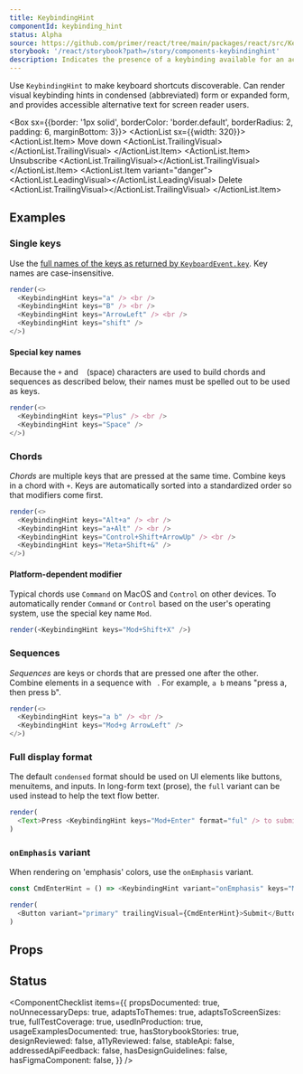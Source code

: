 ```yaml
---
title: KeybindingHint
componentId: keybinding_hint
status: Alpha
source: https://github.com/primer/react/tree/main/packages/react/src/KeybindingHint
storybook: '/react/storybook?path=/story/components-keybindinghint'
description: Indicates the presence of a keybinding available for an action.
---
```



Use `KeybindingHint` to make keyboard shortcuts discoverable. Can render visual keybinding hints in condensed (abbreviated) form or expanded form, and provides accessible alternative text for screen reader users.

<Box sx={{border: '1px solid', borderColor: 'border.default', borderRadius: 2, padding: 6, marginBottom: 3}}>
  <ActionList sx={{width: 320}}>
    <ActionList.Item>
      Move down
      <ActionList.TrailingVisual><KeybindingHint keys="Mod+ArrowDown" /></ActionList.TrailingVisual>
    </ActionList.Item>
    <ActionList.Item>
      Unsubscribe
      <ActionList.TrailingVisual><KeybindingHint keys="i j" /></ActionList.TrailingVisual>
    </ActionList.Item>
    <ActionList.Item variant="danger">
      <ActionList.LeadingVisual><TrashIcon /></ActionList.LeadingVisual>
      Delete
      <ActionList.TrailingVisual><KeybindingHint keys="Mod+Shift+Delete" /></ActionList.TrailingVisual>
    </ActionList.Item>
  </ActionList>
</Box>

## Examples

### Single keys

Use the [full names of the keys as returned by `KeyboardEvent.key`](https://developer.mozilla.org/en-US/docs/Web/API/UI_Events/Keyboard_event_key_values). Key names are case-insensitive.

```javascript live noinline
render(<>
  <KeybindingHint keys="a" /> <br />
  <KeybindingHint keys="B" /> <br />
  <KeybindingHint keys="ArrowLeft" /> <br />
  <KeybindingHint keys="shift" />
</>)
```

#### Special key names

Because the `+` and ` `&nbsp;(space) characters are used to build chords and sequences as described below, their names must be spelled out to be used as keys.

```javascript live noinline
render(<>
  <KeybindingHint keys="Plus" /> <br />
  <KeybindingHint keys="Space" />
</>)
```

### Chords

_Chords_ are multiple keys that are pressed at the same time. Combine keys in a chord with `+`. Keys are automatically sorted into a standardized order so that modifiers come first.

```javascript live noinline
render(<>
  <KeybindingHint keys="Alt+a" /> <br />
  <KeybindingHint keys="a+Alt" /> <br />
  <KeybindingHint keys="Control+Shift+ArrowUp" /> <br />
  <KeybindingHint keys="Meta+Shift+&" />
</>)
```

#### Platform-dependent modifier

Typical chords use `Command` on MacOS and `Control` on other devices. To automatically render `Command` or `Control` based on the user's operating system, use the special key name `Mod`.

```javascript live noinline
render(<KeybindingHint keys="Mod+Shift+X" />)
```

### Sequences

_Sequences_ are keys or chords that are pressed one after the other. Combine elements in a sequence with ` `. For example, `a b` means "press a, then press b".

```javascript live noinline
render(<>
  <KeybindingHint keys="a b" /> <br />
  <KeybindingHint keys="Mod+g ArrowLeft" />
</>)
```

### Full display format

The default `condensed` format should be used on UI elements like buttons, menuitems, and inputs. In long-form text (prose), the `full` variant can be used instead to help the text flow better.

```javascript live noinline
render(
  <Text>Press <KeybindingHint keys="Mod+Enter" format="ful" /> to submit the form.</Text>
)
```

### `onEmphasis` variant

When rendering on 'emphasis' colors, use the `onEmphasis` variant.

```javascript live noinline
const CmdEnterHint = () => <KeybindingHint variant="onEmphasis" keys="Mod+Enter" />

render(
  <Button variant="primary" trailingVisual={CmdEnterHint}>Submit</Button>
)
```

## Props

<ComponentProps data={data} />

## Status

<ComponentChecklist
  items={{
    propsDocumented: true,
    noUnnecessaryDeps: true,
    adaptsToThemes: true,
    adaptsToScreenSizes: true,
    fullTestCoverage: true,
    usedInProduction: true,
    usageExamplesDocumented: true,
    hasStorybookStories: true,
    designReviewed: false,
    a11yReviewed: false,
    stableApi: false,
    addressedApiFeedback: false,
    hasDesignGuidelines: false,
    hasFigmaComponent: false,
  }}
/>

